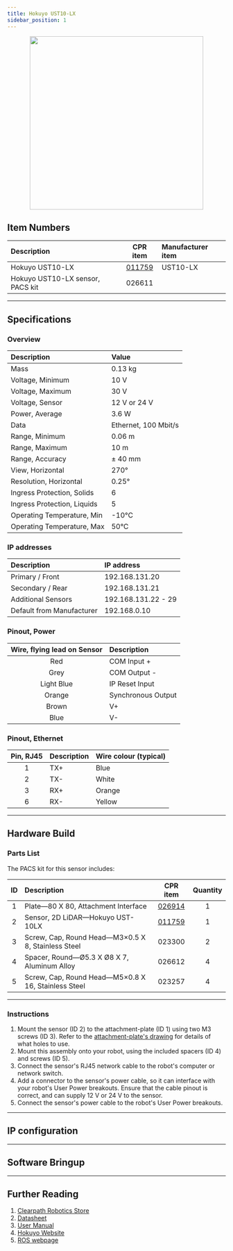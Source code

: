 ```yaml
---
title: Hokuyo UST10-LX
sidebar_position: 1
---
```



<center>
  <img
    src="/img/sensor_images/sensor_hokuyo_ust10lx_1.jpg"
    width="400"
  />
</center>

<Safety />

## Item Numbers

| Description                      |                         CPR item                         | Manufacturer item |
| :------------------------------- | :------------------------------------------------------: | :---------------- |
| Hokuyo UST10-LX                  | [011759](/assets/pdf/clearpath_robotics_011759-TDS1.pdf) | UST10-LX          |
| Hokuyo UST10-LX sensor, PACS kit |                          026611                          |                   |

---

## Specifications

### Overview

| Description                 | Value                |
| :-------------------------- | :------------------- |
| Mass                        | 0.13 kg              |
| Voltage, Minimum            | 10 V                 |
| Voltage, Maximum            | 30 V                 |
| Voltage, Sensor             | 12 V or 24 V         |
| Power, Average              | 3.6 W                |
| Data                        | Ethernet, 100 Mbit/s |
| Range, Minimum              | 0.06 m               |
| Range, Maximum              | 10 m                 |
| Range, Accuracy             | ± 40 mm              |
| View, Horizontal            | 270°                 |
| Resolution, Horizontal      | 0.25°                |
| Ingress Protection, Solids  | 6                    |
| Ingress Protection, Liquids | 5                    |
| Operating Temperature, Min  | -10°C                |
| Operating Temperature, Max  | 50°C                 |

### IP addresses

| Description               | IP address          |
| :------------------------ | :------------------ |
| Primary / Front           | 192.168.131.20      |
| Secondary / Rear          | 192.168.131.21      |
| Additional Sensors        | 192.168.131.22 - 29 |
| Default from Manufacturer | 192.168.0.10        |

### Pinout, Power

| Wire, flying lead on Sensor | Description        |
| :-------------------------: | :----------------- |
|             Red             | COM Input +        |
|            Grey             | COM Output -       |
|         Light Blue          | IP Reset Input     |
|           Orange            | Synchronous Output |
|            Brown            | V+                 |
|            Blue             | V-                 |

### Pinout, Ethernet

| Pin, RJ45 | Description | Wire colour (typical) |
| :-------: | :---------- | :-------------------- |
|     1     | TX+         | Blue                  |
|     2     | TX-         | White                 |
|     3     | RX+         | Orange                |
|     6     | RX-         | Yellow                |

---

## Hardware Build

### Parts List

The PACS kit for this sensor includes:

| ID  | Description                                         |                         CPR item                         | Quantity |
| :-: | :-------------------------------------------------- | :------------------------------------------------------: | :------: |
|  1  | Plate—80 X 80, Attachment Interface                 |   [026914](/assets/pdf/clearpath_robotics_026914.pdf)    |    1     |
|  2  | Sensor, 2D LiDAR—Hokuyo UST-10LX                    | [011759](/assets/pdf/clearpath_robotics_011759-TDS1.pdf) |    1     |
|  3  | Screw, Cap, Round Head—M3×0.5 X 8, Stainless Steel  |                          023300                          |    2     |
|  4  | Spacer, Round—Ø5.3 X Ø8 X 7, Aluminum Alloy         |                          026612                          |    4     |
|  5  | Screw, Cap, Round Head—M5×0.8 X 16, Stainless Steel |                          023257                          |    4     |

---

### Instructions

1.  Mount the sensor (ID 2) to the attachment-plate (ID 1) using two M3 screws (ID 3).
    Refer to the [attachment-plate's drawing](/assets/pdf/clearpath_robotics_026914.pdf) for details of what holes to use.
2.  Mount this assembly onto your robot, using the included spacers (ID 4) and screws (ID 5).
3.  Connect the sensor's RJ45 network cable to the robot's computer or network switch.
4.  Add a connector to the sensor's power cable, so it can interface with your robot's User Power breakouts.
    Ensure that the cable pinout is correct, and can supply 12 V or 24 V to the sensor.
5.  Connect the sensor's power cable to the robot's User Power breakouts.

---

## IP configuration

<SoftwareIpConfiguration />

---

## Software Bringup

<SoftwareBringup />

---

## Further Reading

1.  [Clearpath Robotics Store](https://store.clearpathrobotics.com/collections/2dlidar/products/hokuyo-ust-10lx)
2.  [Datasheet](/assets/pdf/clearpath_robotics_011759-TDS1.pdf)
3.  [User Manual](/assets/pdf/clearpath_robotics_011759-TDS2.pdf)
4.  [Hokuyo Website](https://www.hokuyo-aut.jp/search/single.php?serial=167#download)
5.  [ROS webpage](http://wiki.ros.org/urg_node)
